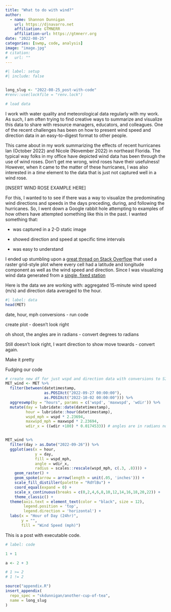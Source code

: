 ```yaml
---
title: "What to do with wind?"
author:
  - name: Shannon Dunnigan
    url: https://djnavarro.net
    affiliation: GTMNERR
    affiliation-url: https://gtmnerr.org
date: "2022-08-25"
categories: [swmp, code, analysis]
image: "image.jpg"
# citation:
#   url: ""
---
```


<!--------------- my typical setup ----------------->

```r
#| label: setup
#| include: false


long_slug <- "2022-08-25_post-with-code"
#renv::use(lockfile = "renv.lock")

# load data

```

<!--------------- my post ----------------->

I work with water quality and meteorological data regularly with my work. As such, I am often trying to find creative ways to summarize and visualize this data to share with resource managers, educators, and colleagues. One of the recent challenges has been on how to present wind speed and direction data in an easy-to-digest format to other people.

This came about in my work summarizing the effects of recent hurricanes Ian (October 2022) and Nicole (November 2022) in northeast Florida. The typical way folks in my office have depicted wind data has been through the use of wind roses. Don't get me wrong, wind roses have their usefulness! However, when it came to the matter of these hurricanes, I was also interested in a *time* element to the data that is just not captured well in a wind rose.

\[INSERT WIND ROSE EXAMPLE HERE\]

For this, I wanted to to see if there was a way to visualize the predominating wind directions and speeds in the days preceding, during, and following the hurricanes. So, I went down a Google rabbit hole attempting to examples of how others have attempted something like this in the past. I wanted something that:

-   was captured in a 2-D static image

-   showed direction and speed at specific time intervals

-   was easy to understand

I ended up stumbling upon a [great thread on Stack Overflow](https://stackoverflow.com/questions/47880918/how-to-plot-wind-direction-with-lat-lon-and-arrow-in-ggplot2) that used a raster grid-style plot where every cell had a latitude and longitude component as well as the wind speed and direction. Since I was visualizing wind data generated from a [single, fixed station]()

Here is the data we are working with: aggregated 15-minute wind speed (m/s) and direction data averaged to the hour.

```r
#| label: data
head(MET)

```

date, hour, mph conversions
- run code

create plot
- doesn't look right

oh shoot, the angles are in radians
- convert degrees to radians

Still doesn't look right, I want direction to show move towards
- convert again.

Make it pretty



Fudging our code

```r
# create new df for just wspd and direction data with conversions to SI units
MET_wind <- MET %>% 
  filter(between(datetimestamp, 
                 as.POSIXct("2022-09-27 00:00:00"), 
                 as.POSIXct("2022-10-02 00:00:00"))) %>%
  aggreswmp(by = "hours", params = c('wspd', 'maxwspd', 'wdir')) %>% 
  mutate(day = lubridate::date(datetimestamp),
         hour = lubridate::hour(datetimestamp),
         wspd_mph = wspd * 2.23694,
         maxwspd_mph = maxwspd * 2.23694,
         wdir_x = ((wdir +180) * 0.0174533)) # angles are in radians not degrees, need to convert for plotting


MET_wind %>% 
  filter(day > as.Date("2022-09-26")) %>% 
  ggplot(aes(x = hour, 
             y = day, 
             fill = wspd_mph, 
             angle = wdir_x, 
             radius = scales::rescale(wspd_mph, c(.3, .8)))) +
    geom_raster() +
    geom_spoke(arrow = arrow(length = unit(.05, 'inches'))) + 
    scale_fill_distiller(palette = "RdYlBu") + 
    coord_equal(expand = 0) +
    scale_x_continuous(breaks = c(0,2,4,6,8,10,12,14,16,18,20,22)) +
    theme_classic() +
  theme(axis.text = element_text(color = "black", size = 12),
        legend.position = 'top', 
        legend.direction = 'horizontal') +
  labs(x = "Hour of Day (24hr)",
       y = "",
       fill = "Wind Speed (mph)")
```

This is a post with executable code.

```r
# label: code

1 + 1

a <- 2 + 3 

# 1 >= 2
# 1 != 2


```

<!--------------- my footer ----------------->

```r
source("appendix.R")
insert_appendix(
  repo_spec = "skdunnigan/another-cup-of-tea", 
  name = long_slug
)
```
